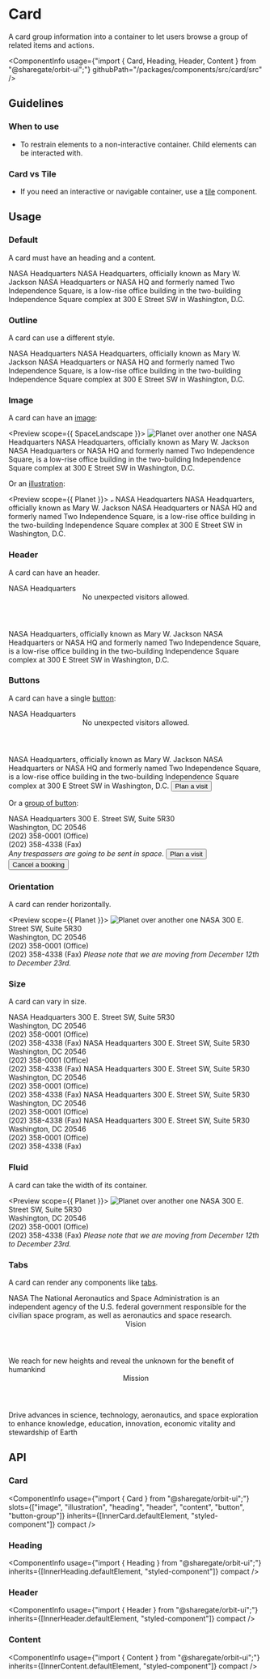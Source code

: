 
<Meta
    title="Components/Card"
    id="card"
/>

# Card

<Tagline>A card group information into a container to let users browse a group of related items and actions.</Tagline>

<ComponentInfo
    usage={"import { Card, Heading, Header, Content } from \"@sharegate/orbit-ui\";"}
    githubPath="/packages/components/src/card/src"
/>

## Guidelines

### When to use

- To restrain elements to a non-interactive container. Child elements can be interacted with.

### Card vs Tile

- If you need an interactive or navigable container, use a [tile](?path=/story/tile--default-story) component.

## Usage

### Default

A card must have an heading and a content.

<Preview>
    <Story name="default">
        <Card>
            <Heading>NASA Headquarters</Heading>
            <Content>
                <Paragraph>NASA Headquarters, officially known as Mary W. Jackson NASA Headquarters or NASA HQ and formerly named Two Independence Square, is a low-rise office building in the two-building Independence Square complex at 300 E Street SW in Washington, D.C.</Paragraph>
            </Content>
        </Card>
    </Story>
</Preview>

### Outline

A card can use a different style.

<Preview>
    <Story name="outline">
        <Card variant="outline">
            <Heading>NASA Headquarters</Heading>
            <Content>
                <Paragraph>NASA Headquarters, officially known as Mary W. Jackson NASA Headquarters or NASA HQ and formerly named Two Independence Square, is a low-rise office building in the two-building Independence Square complex at 300 E Street SW in Washington, D.C.</Paragraph>
            </Content>
        </Card>
    </Story>
</Preview>

### Image

A card can have an [image](?path=/story/chromatic-image--default):

<Preview scope={{ SpaceLandscape }}>
    <Story name="image">
        <Card>
            <Image src={SpaceLandscape} alt="Planet over another one" />
            <Heading>NASA Headquarters</Heading>
            <Content>
                <Paragraph>NASA Headquarters, officially known as Mary W. Jackson NASA Headquarters or NASA HQ and formerly named Two Independence Square, is a low-rise office building in the two-building Independence Square complex at 300 E Street SW in Washington, D.C.</Paragraph>
            </Content>
        </Card>
    </Story>
</Preview>

Or an [illustration](?path=/docs/illustration--horizontal):

<Preview scope={{ Planet }}>
    <Story name="illustration">
        <Card >
            <Illustration backgroundColor="alias-accent-light">
                <Image src={Planet} alt="Planet over another one" width="6.25rem" />
            </Illustration>
            <Heading>NASA Headquarters</Heading>
            <Content>
                <Paragraph>NASA Headquarters, officially known as Mary W. Jackson NASA Headquarters or NASA HQ and formerly named Two Independence Square, is a low-rise office building in the two-building Independence Square complex at 300 E Street SW in Washington, D.C.</Paragraph>
            </Content>
        </Card>
    </Story>
</Preview>

### Header

A card can have an header.

<Preview>
    <Story name="header">
        <Card>
            <Heading>NASA Headquarters</Heading>
            <Header>No unexpected visitors allowed.</Header>
            <Content>
                <Paragraph>NASA Headquarters, officially known as Mary W. Jackson NASA Headquarters or NASA HQ and formerly named Two Independence Square, is a low-rise office building in the two-building Independence Square complex at 300 E Street SW in Washington, D.C.</Paragraph>
            </Content>
        </Card>
    </Story>
</Preview>

### Buttons

A card can have a single [button](?path=/docs/button--default-story):

<Preview>
    <Story name="button">
        <Card>
            <Heading>NASA Headquarters</Heading>
            <Header>No unexpected visitors allowed.</Header>
            <Content>
                <Paragraph>NASA Headquarters, officially known as Mary W. Jackson NASA Headquarters or NASA HQ and formerly named Two Independence Square, is a low-rise office building in the two-building Independence Square complex at 300 E Street SW in Washington, D.C.</Paragraph>
            </Content>
            <Button variant="secondary">Plan a visit</Button>
        </Card>
    </Story>
</Preview>

Or a [group of button](?path=/docs/button--default-story#button-group):

<Preview>
    <Story name="buttons">
        <Card>
            <Heading>NASA Headquarters</Heading>
            <Content>
                <Paragraph>
                    300 E. Street SW, Suite 5R30<br/>
                    Washington, DC 20546<br/>
                    (202) 358-0001 (Office)<br/>
                    (202) 358-4338 (Fax)<br/>
                </Paragraph>
                <Paragraph>
                    <em>Any trespassers are going to be sent in space.</em>
                </Paragraph>
            </Content>
            <ButtonGroup>
                <Button variant="secondary">Plan a visit</Button>
                <Button variant="secondary">Cancel a booking</Button>
            </ButtonGroup>
        </Card>
    </Story>
</Preview>

### Orientation

A card can render horizontally.

<Preview scope={{ Planet }}>
    <Story name="orientation">
        <Card orientation="horizontal">
            <Illustration backgroundColor="alias-accent-light">
                <Image src={Planet} alt="Planet over another one" />
            </Illustration>
            <Heading>NASA</Heading>
            <Content>
                <Paragraph>
                    300 E. Street SW, Suite 5R30<br/>
                    Washington, DC 20546<br/>
                    (202) 358-0001 (Office)<br/>
                    (202) 358-4338 (Fax)
                </Paragraph>
                <Paragraph>
                    <em>Please note that we are moving from December 12th to December 23rd.</em>
                </Paragraph>
            </Content>
        </Card>
    </Story>
</Preview>

### Size

A card can vary in size.

<Preview>
    <Story name="size">
        <Stack>
            <Inline>
                <Card size="xs">
                    <Heading>NASA Headquarters</Heading>
                    <Content>
                        300 E. Street SW, Suite 5R30<br/>
                        Washington, DC 20546<br/>
                        (202) 358-0001 (Office)<br/>
                        (202) 358-4338 (Fax)
                    </Content>
                </Card>
                <Card size="sm">
                    <Heading>NASA Headquarters</Heading>
                    <Content>
                        300 E. Street SW, Suite 5R30<br/>
                        Washington, DC 20546<br/>
                        (202) 358-0001 (Office)<br/>
                        (202) 358-4338 (Fax)
                    </Content>
                </Card>
                <Card>
                    <Heading>NASA Headquarters</Heading>
                    <Content>
                        300 E. Street SW, Suite 5R30<br/>
                        Washington, DC 20546<br/>
                        (202) 358-0001 (Office)<br/>
                        (202) 358-4338 (Fax)
                    </Content>
                </Card>
            </Inline>
            <Inline>
                <Card size="lg">
                    <Heading>NASA Headquarters</Heading>
                    <Content>
                        300 E. Street SW, Suite 5R30<br/>
                        Washington, DC 20546<br/>
                        (202) 358-0001 (Office)<br/>
                        (202) 358-4338 (Fax)
                    </Content>
                </Card>
                <Card size="xl">
                    <Heading>NASA Headquarters</Heading>
                    <Content>
                        300 E. Street SW, Suite 5R30<br/>
                        Washington, DC 20546<br/>
                        (202) 358-0001 (Office)<br/>
                        (202) 358-4338 (Fax)
                    </Content>
                </Card>
            </Inline>
        </Stack>
    </Story>
</Preview>

### Fluid

A card can take the width of its container.

<Preview scope={{ Planet }}>
    <Story name="fluid">
        <Card fluid orientation="horizontal">
            <Illustration backgroundColor="alias-accent-light" width={13}>
                <Image src={Planet} alt="Planet over another one" />
            </Illustration>
            <Heading>NASA</Heading>
            <Content>
                <Paragraph>
                    300 E. Street SW, Suite 5R30<br/>
                    Washington, DC 20546<br/>
                    (202) 358-0001 (Office)<br/>
                    (202) 358-4338 (Fax)
                </Paragraph>
                <Paragraph>
                    <em>Please note that we are moving from December 12th to December 23rd.</em>
                </Paragraph>
            </Content>
        </Card>
    </Story>
</Preview>

### Tabs

A card can render any components like [tabs](?path=/story/tabs--default-story).

<Preview>
    <Story name="tabs">
        <Card>
            <Heading>NASA</Heading>
            <Content>
                <Paragraph>The National Aeronautics and Space Administration is an independent agency of the U.S. federal government responsible for the civilian space program, as well as aeronautics and space research.</Paragraph>
                <Tabs aria-label="NASA">
                    <Item key="vision">
                        <Header>Vision</Header>
                        <Content>We reach for new heights and reveal the unknown for the benefit of humankind</Content>
                    </Item>
                    <Item key="mission">
                        <Header>Mission</Header>
                        <Content>Drive advances in science, technology, aeronautics, and space exploration to enhance knowledge, education, innovation, economic vitality and stewardship of Earth</Content>
                    </Item>
                </Tabs>
            </Content>
        </Card>
    </Story>
</Preview>

## API

### Card

<ComponentInfo
    usage={"import { Card } from \"@sharegate/orbit-ui\";"}
    slots={["image", "illustration", "heading", "header", "content", "button", "button-group"]}
    inherits={[InnerCard.defaultElement, "styled-component"]}
    compact
/>

<ArgsTable of={InnerCard} sort="alpha" />

### Heading

<ComponentInfo
    usage={"import { Heading } from \"@sharegate/orbit-ui\";"}
    inherits={[InnerHeading.defaultElement, "styled-component"]}
    compact
/>

<ArgsTable of={InnerHeading} sort="alpha" />

### Header

<ComponentInfo
    usage={"import { Header } from \"@sharegate/orbit-ui\";"}
    inherits={[InnerHeader.defaultElement, "styled-component"]}
    compact
/>

<ArgsTable of={InnerHeader} sort="alpha" />

### Content

<ComponentInfo
    usage={"import { Content } from \"@sharegate/orbit-ui\";"}
    inherits={[InnerContent.defaultElement, "styled-component"]}
    compact
/>

<ArgsTable of={InnerContent} sort="alpha" />
